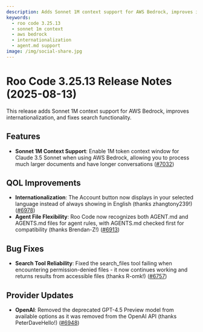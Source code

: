 ```yaml
---
description: Adds Sonnet 1M context support for AWS Bedrock, improves internationalization, and fixes search functionality.
keywords:
  - roo code 3.25.13
  - sonnet 1m context
  - aws bedrock
  - internationalization
  - agent.md support
image: /img/social-share.jpg
---
```


# Roo Code 3.25.13 Release Notes (2025-08-13)

This release adds Sonnet 1M context support for AWS Bedrock, improves internationalization, and fixes search functionality.

## Features

* **Sonnet 1M Context Support**: Enable 1M token context window for Claude 3.5 Sonnet when using AWS Bedrock, allowing you to process much larger documents and have longer conversations ([#7032](https://github.com/RooCodeInc/Roo-Code/pull/7032))

## QOL Improvements

* **Internationalization**: The Account button now displays in your selected language instead of always showing in English (thanks zhangtony239!) ([#6978](https://github.com/RooCodeInc/Roo-Code/pull/6978))
* **Agent File Flexibility**: Roo Code now recognizes both AGENT.md and AGENTS.md files for agent rules, with AGENTS.md checked first for compatibility (thanks Brendan-Z!) ([#6913](https://github.com/RooCodeInc/Roo-Code/pull/6913))

## Bug Fixes

* **Search Tool Reliability**: Fixed the search_files tool failing when encountering permission-denied files - it now continues working and returns results from accessible files (thanks R-omk!) ([#6757](https://github.com/RooCodeInc/Roo-Code/pull/6757))

## Provider Updates

* **OpenAI**: Removed the deprecated GPT-4.5 Preview model from available options as it was removed from the OpenAI API (thanks PeterDaveHello!) ([#6948](https://github.com/RooCodeInc/Roo-Code/pull/6948))